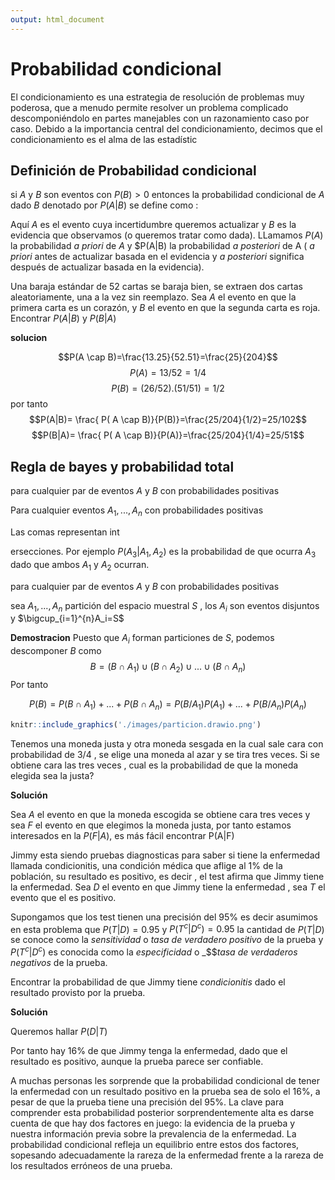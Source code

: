 ```yaml
---
output: html_document
---
```


# Probabilidad condicional
El condicionamiento es una estrategia de resolución de problemas muy poderosa, que a menudo permite resolver un problema complicado descomponiéndolo en partes manejables con un razonamiento caso por caso. Debido a la importancia central del condicionamiento, decimos que el condicionamiento es el alma de las estadístic

## Definición de Probabilidad condicional

::: {#probabilidadcondicional .definition name="Definicion de probabilidad condicional"}

si $A$ y $B$ son eventos con $P(B)>0$ entonces la probabilidad condicional de $A$ dado $B$ denotado por $P(A|B)$ se define como :


\begin{equation}
P(A|B)=\frac{ P(A \cap B)}{P(B)}
(\#eq:conditional)
\end{equation}

:::
Aquí $A$ es el evento cuya incertidumbre queremos actualizar y $B$ es la evidencia que observamos (o queremos tratar como dada). LLamamos $P(A)$ la probabilidad _a priori_ de $A$  y $P(A|B) la probabilidad _a posteriori_ de A ( _a priori_  antes de actualizar basada en el evidencia y _a posteriori_ significa después de actualizar basada en la evidencia).  


::: {#condicionaltwocardas .definition name="Dos cartas"}
Una baraja estándar de 52 cartas se baraja bien, se extraen dos cartas aleatoriamente, una a la vez sin reemplazo. Sea $A$ el evento en que la primera carta es un corazón, y $B$ el evento en que la segunda carta es roja.  Encontrar $P(A|B)$ y $P(B|A)$
:::

**solucion**

$$P(A \cap B)=\frac{13.25}{52.51}=\frac{25}{204}$$
$$P(A)=13/52=1/4$$
$$P(B)=(26/52).(51/51)=1/2$$
por tanto $$P(A|B)= \frac{ P( A \cap B)}{P(B)}=\frac{25/204}{1/2}=25/102$$
$$P(B|A)= \frac{ P( A \cap B)}{P(A)}=\frac{25/204}{1/4}=25/51$$




## Regla de bayes y probabilidad total

::: {#probabilidadinterseccion .theorem name="Probabilidad de la intersección de dos eventos"}

para cualquier par de eventos $A$ y $B$ con probabilidades positivas


\begin{equation} 
  P( A \cap B) =P(B)P(A|B) = P(A)P(B|A)
  (\#eq:interseccioneventos)
\end{equation} 


:::



::: {#probabilidadinterseccionneventos .theorem name="Probabilidad de la intersección de n eventos"}
Para cualquier  eventos $A_1,...,A_n$ con probabilidades positivas

\begin{equation} 
  P( A_1, A_2, A_3,...,A_n) =P(A_1)P(A_2|A_1)P(A_3|A_1,A_2)...P(A_n|A_1,...,A_{n-1})
  (\#eq:interseccionneventos)
\end{equation} 

Las comas representan int

ersecciones. Por ejemplo $P(A_3|A_1,A_2)$ es la probabilidad de que ocurra $A_3$ dado que ambos $A_1$ y $A_2$ ocurran.
:::

::: {#regladebayes .theorem name="Regla de Bayes"}
para cualquier par de eventos $A$ y $B$ con probabilidades positivas

\begin{equation} 
  P( A|B) =\frac{P(B|A)P(A)}{P(B)}
  (\#eq:eqregladebayes)
\end{equation} 
:::




::: {#lotp .theorem name="Ley de la probabilidad total"}
sea $A_1,...,A_n$ partición del espacio muestral $S$ , los $A_i$ son eventos disjuntos y $\bigcup_{i=1}^{n}A_i=S$


\begin{equation} 
  P( B) =\sum_{i=1}^{n}P(B|A_i)P(A_i)
  (\#eq:eqlotp)
\end{equation} 
:::

**Demostracion**
Puesto que $A_i$ forman particiones de $S$, podemos descomponer $B$ como 
$$B=(B \cap A_1) \cup  (B \cap A_2) \cup ...\cup (B \cap A_n)  $$ 
Por tanto 

$$P(B)=P(B \cap A_1) + ... + P (B \cap A_n)=P(B/A_1)P(A_1)+...+P(B/A_n)P(A_n)$$
```r

knitr::include_graphics('./images/particion.drawio.png')
```


::: {#monedaaleatoria .example name="moneda aleatoria"}
Tenemos una moneda justa y otra moneda sesgada en la cual sale cara con  probabilidad de $3/4$ , se elige una moneda al azar y se tira tres veces.  Si se obtiene cara las tres veces , cual es la probabilidad de que la moneda elegida sea la justa?
:::

**Solución**

Sea $A$ el evento en que la moneda escogida  se obtiene cara tres veces y sea $F$ el evento en que elegimos la moneda justa, por tanto estamos interesados en la $P(F|A)$, es más fácil  encontrar P(A|F)
\begin{align*}
P(F|A) &= \frac{P(A|F) P(F)}{P(A)} \\
	&= \frac{P(A|F) P(F)}{P(A|F) P(F) + P(A|F^c) P(F^c)} \\
	&= \frac{(1/2)^3 \cdot 1/2}{(1/2)^3 \cdot 1/2 + (3/4)^3 \cdot 1/2} \\
	&\approx 0.23.
\end{align*}



::: {#monedaaleatoria .example name="moneda aleatoria"}
Jimmy esta siendo pruebas diagnosticas para saber si tiene la enfermedad llamada condicionitis, una condición médica que aflige al $1\%$ de la población, su resultado es positivo, es decir , el test afirma que Jimmy tiene la enfermedad. Sea $D$ el evento en que Jimmy tiene la enfermedad , sea $T$ el evento que el es positivo.

Supongamos que los test tienen una precisión del $95\%$ es decir asumimos en esta problema que $P(T|D)=0.95$ y $P(T^c|D^c)=0.95$ la cantidad de $P(T|D)$ se conoce como  la _sensitividad_  o _tasa de verdadero positivo_ de la prueba y $P(T^c|D^c)$ es conocida como la _especificidad_ o _$$_tasa de verdaderos negativos_ de la prueba.

Encontrar la probabilidad de que  Jimmy tiene _condicionitis_ dado el resultado provisto por la prueba.

:::

**Solución**

Queremos hallar $P(D|T)$ 
\begin{align*}
 P(D|T) &= \frac{P(T|D)P(D)}{P(T)} \\
 &= \frac{P(T|D)P(D)}{P(T|D)P(D) + P(T|D^c)P(D^c) } \\
 &= \frac{0.95 . 0.01}{ 0.95.0.01 + 0.05*0.99 } \\
 &\approx 0.16
 
\end{align*}

Por tanto  hay 16% de que Jimmy tenga la enfermedad, dado que el resultado es positivo, aunque la prueba parece ser confiable.

A muchas personas les sorprende que la probabilidad condicional de tener la enfermedad con un resultado positivo en la prueba sea de solo el 16%, a pesar de que la prueba tiene una precisión del 95%. La clave para comprender esta probabilidad posterior sorprendentemente alta es darse cuenta de que hay dos factores en juego: la evidencia de la prueba y nuestra información previa sobre la prevalencia de la enfermedad. La probabilidad condicional refleja un equilibrio entre estos dos factores, sopesando adecuadamente la rareza de la enfermedad frente a la rareza de los resultados erróneos de una prueba.







